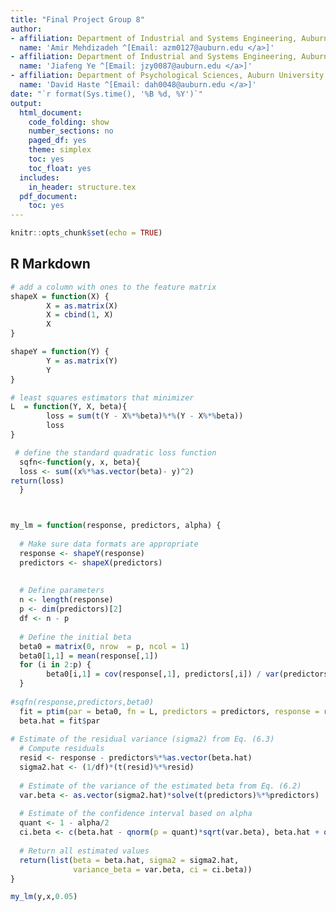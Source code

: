 ```yaml
---
title: "Final Project Group 8"
author:
- affiliation: Department of Industrial and Systems Engineering, Auburn University
  name: 'Amir Mehdizadeh ^[Email: azm0127@auburn.edu </a>]'
- affiliation: Department of Industrial and Systems Engineering, Auburn University
  name: 'Jiafeng Ye ^[Email: jzy0087@auburn.edu </a>]'
- affiliation: Department of Psychological Sciences, Auburn University
  name: 'David Haste ^[Email: dah0048@auburn.edu </a>]'
date: "`r format(Sys.time(), '%B %d, %Y')`"
output:
  html_document:
    code_folding: show
    number_sections: no
    paged_df: yes
    theme: simplex
    toc: yes
    toc_float: yes
  includes:
    in_header: structure.tex
  pdf_document:
    toc: yes
---
```


```r
knitr::opts_chunk$set(echo = TRUE)
```

## R Markdown

```r

# add a column with ones to the feature matrix
shapeX = function(X) {
        X = as.matrix(X)
        X = cbind(1, X)
        X
}

shapeY = function(Y) {
        Y = as.matrix(Y)
        Y
}

# least squares estimators that minimizer
L  = function(Y, X, beta){  
        loss = sum(t(Y - X%*%beta)%*%(Y - X%*%beta))
        loss 
}

 # define the standard quadratic loss function
  sqfn<-function(y, x, beta){  
  loss <- sum((x%*%as.vector(beta)- y)^2)
return(loss) 
  }



my_lm = function(response, predictors, alpha) {
  
  # Make sure data formats are appropriate
  response <- shapeY(response)
  predictors <- shapeX(predictors)
  
  
  # Define parameters
  n <- length(response)
  p <- dim(predictors)[2]
  df <- n - p
  
  # Define the initial beta
  beta0 = matrix(0, nrow  = p, ncol = 1)
  beta0[1,1] = mean(response[,1])
  for (i in 2:p) {
        beta0[i,1] = cov(response[,1], predictors[,i]) / var(predictors[,i])
  }
    
#sqfn(response,predictors,beta0)
  fit = ptim(par = beta0, fn = L, predictors = predictors, response = response)
  beta.hat = fit$par
  
# Estimate of the residual variance (sigma2) from Eq. (6.3)
  # Compute residuals
  resid <- response - predictors%*%as.vector(beta.hat) 
  sigma2.hat <- (1/df)*(t(resid)%*%resid)
  
  # Estimate of the variance of the estimated beta from Eq. (6.2)
  var.beta <- as.vector(sigma2.hat)*solve(t(predictors)%*%predictors)
  
  # Estimate of the confidence interval based on alpha
  quant <- 1 - alpha/2
  ci.beta <- c(beta.hat - qnorm(p = quant)*sqrt(var.beta), beta.hat + qnorm(p = quant)*sqrt(var.beta))
  
  # Return all estimated values
  return(list(beta = beta.hat, sigma2 = sigma2.hat, 
              variance_beta = var.beta, ci = ci.beta))
}
```

```r
my_lm(y,x,0.05)
```






